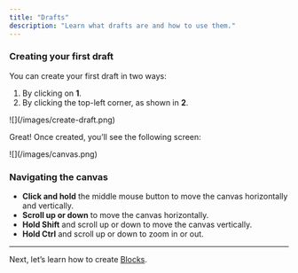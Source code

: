 ```yaml
---
title: "Drafts"
description: "Learn what drafts are and how to use them."
---
```


### Creating your first draft

You can create your first draft in two ways:

1. By clicking on **1**.
2. By clicking the top-left corner, as shown in **2**.

<Frame>
  ![](/images/create-draft.png)
</Frame>

Great! Once created, you’ll see the following screen:

<Frame>
  ![](/images/canvas.png)
</Frame>

### Navigating the canvas

- **Click and hold** the middle mouse button to move the canvas horizontally and vertically.
- **Scroll up or down** to move the canvas horizontally.
- **Hold Shift** and scroll up or down to move the canvas vertically.
- **Hold Ctrl** and scroll up or down to zoom in or out.

---

Next, let’s learn how to create [Blocks](/blocks/blocks).